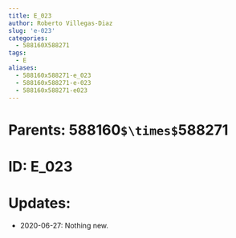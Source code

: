 ```yaml
---
title: E_023
author: Roberto Villegas-Diaz
slug: 'e-023'
categories:
  - 588160X588271
tags:
  - E
aliases:
  - 588160x588271-e_023
  - 588160x588271-e-023
  - 588160x588271-e023
---
```


# **Parents**: 588160`$\times$`588271
# **ID**: E_023
# **Updates**: 
 - 2020-06-27: Nothing new.
